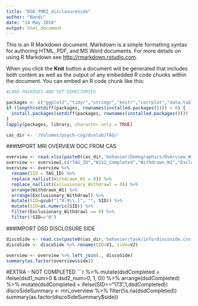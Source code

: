 ```yaml
---
title: "DSD_fMRI_disclosureSide"
author: "Nandi"
date: "14 May 2018"
output: html_document
---
```


This is an R Markdown document. Markdown is a simple formatting syntax for authoring HTML, PDF, and MS Word documents. For more details on using R Markdown see <http://rmarkdown.rstudio.com>.

When you click the **Knit** button a document will be generated that includes both content as well as the output of any embedded R code chunks within the document. You can embed an R code chunk like this:

```r
#LOAD PACKAGES AND SET DIRECTORIES

packages <- c("ggplot2","tidyr","stringr","knitr","corrplot","data.table","readxl","gridExtra","dplyr", "psych","kableExtra","lavaan","xlsx")
if (length(setdiff(packages, rownames(installed.packages()))) > 0) {
  install.packages(setdiff(packages, rownames(installed.packages())))  
}
lapply(packages, library, character.only = TRUE)

cas_dir <- '/Volumes/psych-cog/dsnlab/TAG/'
```

###IMPORT MRI OVERVIEW DOC FROM CAS
```r
overview <- read.xlsx(paste0(cas_dir,'behavior/Demographics/Overview_Withdrawn_Completed/TAG_Overview_Doc.xlsx'),1)
overview <- overview[,c("TAG_ID","W1S2_Completed","Withdrawn_W1","Exclusionary_Withdrawl")]
overview <- overview %>% 
  rename(SID = TAG_ID) %>%
  replace_na(list(Withdrawn_W1 = 0)) %>%
  replace_na(list(Exclusionary_Withdrawl = 0)) %>%
  arrange(Withdrawn_W1) %>%
  arrange(Exclusionary_Withdrawl) %>% 
  mutate(SID=gsub("[^0-9\\.]", "", SID)) %>%
  mutate(SID=as.numeric(SID)) %>%
  filter(Exclusionary_Withdrawl == 0) %>%
  filter(!SID=="0")
```

###IMPORT DSD DISCLOSURE SIDE
```r
discoSide <- read.csv(paste0(cas_dir,'behavior/task/info/discoside.csv'),header=F,sep=",")
discoSide <- discoSide %>% rename(SID=V1, side=V2)

overview <- overview %>% left_join(., discoSide)
summary(as.factor(overview$side))
```

#EXTRA - NOT COMPLETED
```r
%>% 
  mutate(dsdCompleted = ifelse(dsd1_num>0 & dsd2_num>0, 1, 0)) %>%
  arrange(dsdCompleted) %>%
  mutate(dsdCompleted = ifelse(SID=="173",1,dsdCompleted))
discoSideSummary <- mri_overview %>% filter(!is.na(dsdCompleted))
summary(as.factor(discoSideSummary$side))
